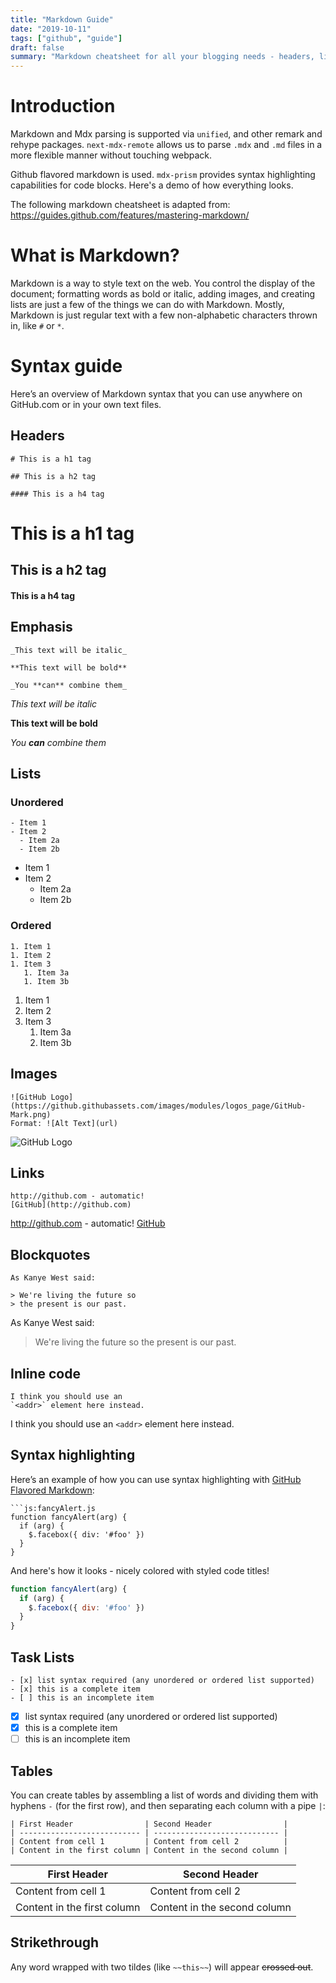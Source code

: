 ```yaml
---
title: "Markdown Guide"
date: "2019-10-11"
tags: ["github", "guide"]
draft: false
summary: "Markdown cheatsheet for all your blogging needs - headers, lists, images, tables and more! An illustrated guide based on Github Flavored Markdown."
---
```


# Introduction

Markdown and Mdx parsing is supported via `unified`, and other remark and rehype packages. `next-mdx-remote` allows us to parse `.mdx` and `.md` files in a more flexible manner without touching webpack.

Github flavored markdown is used. `mdx-prism` provides syntax highlighting capabilities for code blocks. Here's a demo of how everything looks.

The following markdown cheatsheet is adapted from: https://guides.github.com/features/mastering-markdown/

# What is Markdown?

Markdown is a way to style text on the web. You control the display of the document; formatting words as bold or italic, adding images, and creating lists are just a few of the things we can do with Markdown. Mostly, Markdown is just regular text with a few non-alphabetic characters thrown in, like `#` or `*`.

# Syntax guide

Here’s an overview of Markdown syntax that you can use anywhere on GitHub.com or in your own text files.

## Headers

```
# This is a h1 tag

## This is a h2 tag

#### This is a h4 tag
```

# This is a h1 tag

## This is a h2 tag

#### This is a h4 tag

## Emphasis

```
_This text will be italic_

**This text will be bold**

_You **can** combine them_
```

_This text will be italic_

**This text will be bold**

_You **can** combine them_

## Lists

### Unordered

```
- Item 1
- Item 2
  - Item 2a
  - Item 2b
```

- Item 1
- Item 2
  - Item 2a
  - Item 2b

### Ordered

```
1. Item 1
1. Item 2
1. Item 3
   1. Item 3a
   1. Item 3b
```

1. Item 1
1. Item 2
1. Item 3
   1. Item 3a
   1. Item 3b

## Images

```
![GitHub Logo](https://github.githubassets.com/images/modules/logos_page/GitHub-Mark.png)
Format: ![Alt Text](url)
```

![GitHub Logo](https://github.githubassets.com/images/modules/logos_page/GitHub-Mark.png)

## Links

```
http://github.com - automatic!
[GitHub](http://github.com)
```

http://github.com - automatic!
[GitHub](http://github.com)

## Blockquotes

```
As Kanye West said:

> We're living the future so
> the present is our past.
```

As Kanye West said:

> We're living the future so
> the present is our past.

## Inline code

```
I think you should use an
`<addr>` element here instead.
```

I think you should use an
`<addr>` element here instead.

## Syntax highlighting

Here’s an example of how you can use syntax highlighting with [GitHub Flavored Markdown](https://help.github.com/articles/basic-writing-and-formatting-syntax/):

````
```js:fancyAlert.js
function fancyAlert(arg) {
  if (arg) {
    $.facebox({ div: '#foo' })
  }
}
````

And here's how it looks - nicely colored with styled code titles!

```js:fancyAlert.js
function fancyAlert(arg) {
  if (arg) {
    $.facebox({ div: '#foo' })
  }
}
```

## Task Lists

```
- [x] list syntax required (any unordered or ordered list supported)
- [x] this is a complete item
- [ ] this is an incomplete item
```

- [x] list syntax required (any unordered or ordered list supported)
- [x] this is a complete item
- [ ] this is an incomplete item

## Tables

You can create tables by assembling a list of words and dividing them with hyphens `-` (for the first row), and then separating each column with a pipe `|`:

```
| First Header                | Second Header                |
| --------------------------- | ---------------------------- |
| Content from cell 1         | Content from cell 2          |
| Content in the first column | Content in the second column |
```

| First Header                | Second Header                |
| --------------------------- | ---------------------------- |
| Content from cell 1         | Content from cell 2          |
| Content in the first column | Content in the second column |

## Strikethrough

Any word wrapped with two tildes (like `~~this~~`) will appear ~~crossed out~~.
